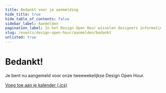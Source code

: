 ```yaml
---
title: Bedankt voor je aanmelding
hide_title: true
hide_table_of_contents: false
sidebar_label: Aanmelden
pagination_label: In het Design Open Hour wisselen designers informatie, inzichten en tips met elkaar uit.
slug: /events/design-open-hour/aanmelden/bedankt
unlisted: true
---
```


# Bedankt!

Je bent nu aangemeld voor onze tweewekelijkse Design Open Hour.

[Voeg toe aan je kalender (.ics)](/design-open-hour/design-open-hour.ics)
